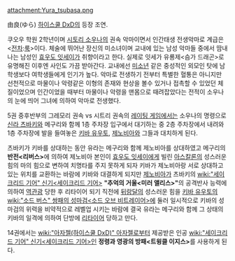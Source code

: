 attachment:Yura_tsubasa.png

由良(ゆら)
[[하이스쿨 DxD]]의 등장 조연.

쿠오우 학원 2학년이며 [[시토리 소우나]]의 권속 악마이면서 인간태생 전생악마로 계급은 <[[전차]]:[[룩]]>이다. 체술에 뛰어난 장신의 미소녀이며 교내에 있는 남성 악마들 중에서 땀내 나는 남성인 [[효우도 잇세이]]가 취향이라고 한다. 실제로 잇세가 유룡제<슴가 드래곤>로 유명해진 이후엔 사인도 가끔 받아간다. 교내에선 [[미소년]] 같은 중성적인 외모인 탓에 남학생보다 여학생들에게 인기가 높다. 악마로 전생하기 전부터 특별한 혈통은 아니지만 선천적으로 마물이나 악령같은 이형의 존재와 현상을 볼수 있거나 접촉할 수 있었던 체질이었으며 인간이었을 때부터 마물이나 악령을 맨몸으로 때려잡았다는 전적이 소우나의 눈에 띄어 그녀에 의하여 악마로 전생했다. 

5권 중후반부의 그레모리 권속 vs 시트리 권속의 [[레이팅 게임]]에서는 소우나의 명령으로 [[신라 츠바키]]와 메구리와 함께 1층 주차장 입구에서 대기하는 중 2층 주차장에서 내려와 1층 주차장에 발을 들여놓은 [[키바 유우토]], [[제노비아]]와 그들과 대치하게 된다.

츠바키가 키바를 상대하는 동안 유라는 메구리와 함께 제노비아를 상대하였고 메구리의 '''반전<리버스>'''에 의하여 제노비아 본인이 [[효우도 잇세이]]에게 빌린 [[아스칼론]]의 성스러운 힘의 마의 힘으로 변하여 치명타를 주지 못하게 되자 키바가 제노비아랑 서로 상대하고 있는 위치를 교환하는 바람에 키바와 대결하게 되지만 [[제노비아]]가 츠바키의 [[wiki:"세이크리드 기어" 신기<세이크리드 기어>]] '''"추억의 거울<미러 앨리스>"'''의 공격반사 능력에 의하여 [[역관광]] 당한 후 리타이어 되기  직전에 [[뒤랑달]]의 성스러운 힘을 [[키바 유우토]]의 [[wiki:"소드 버스" 쌍패의 성마검<소드 오브 비트레이어>]]에 둘러 일시적으로 키바의 성마검의 위력을 비약적으로 레벨업 시키는 바람에 결국 유라는 메구리와 함께 그 상태의 키바의 일격에 의하여 단방에 [[리타이어]] 당하고 만다.

14권에서는 [[wiki:"아자젤(하이스쿨 DxD)" 아자젤]]로부터 제공받은 인공 [[wiki:"세이크리드 기어" 신기<세이크리드 기어>]]인 '''정령과 영광의 방패<트윙클 이지스>'''를 사용하게 된다.
